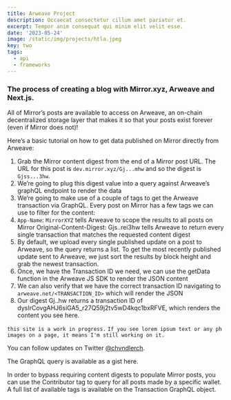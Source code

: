 ```yaml
---
title: Arweave Project
description: Occaecat consectetur cillum amet pariatur et.
excerpt: Tempor anim consequat qui minim elit velit esse.
date: '2023-05-24'
image: /static/img/projects/htla.jpeg
key: two
tags:
  - api
  - frameworks
---
```


### The process of creating a blog with Mirror.xyz, Arweave and Next.js.

<Space />

<Space />

All of Mirror’s posts are available to access on Arweave, an on-chain decentralized storage layer
that makes it so that your posts exist forever (even if Mirror does not)!

Here’s a basic tutorial on how to get data published on Mirror directly from Arweave:

<Space />

1. Grab the Mirror content digest from the end of a Mirror post URL. The URL for this post is
   `dev.mirror.xyz/Gj...mhw` and so the digest is `Gjss...3hw`.
2. We’re going to plug this digest value into a query against Arweave’s graphQL endpoint to render
   the data
3. We’re going to make use of a couple of tags to get the Arweave transaction via GraphQL. Every
   post on Mirror has a few tags we can use to filter for the content:
4. `App-Name`: `MirrorXYZ` tells Arweave to scope the results to all posts on Mirror
   Original-Content-Digest: Gjs..rei3hw tells Arweave to return every single transaction that
   matches the requested content digest
5. By default, we upload every single published update on a post to Arweave, so the query returns a
   list. To get the most recently published update sent to Arweave, we just sort the results by
   block height and grab the newest transaction.
6. Once, we have the Transaction ID we need, we can use the getData function in the Arweave JS SDK
   to render the JSON content
7. We can also verify that we have the correct transaction ID navigating to
   `arweave.net/<TRANSACTION_ID>` which will render the JSON
8. Our digest Gj..hw returns a transaction ID of dysIrCovgAHJ6siGA5_r27Q59j2tv5wD4kqc1bxRFVE, which
   renders the content you see here.

<Space />

`this site is a work in progress.`
`If you see lorem ipsum text or any ph images on a page, it means I'm still working on it.`

You can follow updates on Twitter [@chvndlerch](https://twitter.com/chvndlerch).

<Space />

The GraphQL query is available as a gist here.

In order to bypass requiring content digests to populate Mirror posts, you can use the Contributor
tag to query for all posts made by a specific wallet. A full list of available tags is available on
the Transaction GraphQL object.

<Space />
